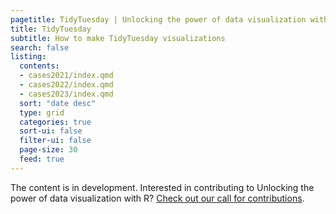 ```yaml
---
pagetitle: TidyTuesday | Unlocking the power of data visualization with R
title: TidyTuesday
subtitle: How to make TidyTuesday visualizations
search: false
listing: 
  contents: 
  - cases2021/index.qmd
  - cases2022/index.qmd
  - cases2023/index.qmd
  sort: "date desc"
  type: grid
  categories: true
  sort-ui: false
  filter-ui: false
  page-size: 30
  feed: true
---
```

The content is in development. Interested in contributing to Unlocking the power of data visualization with R? [Check out our call for contributions](/contributor-docs/call-for-contributions.qmd).

